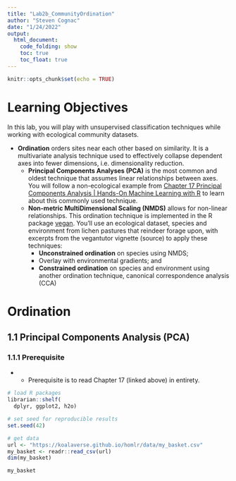 ```yaml
---
title: "Lab2b_CommunityOrdination"
author: "Steven Cognac"
date: "1/24/2022"
output: 
  html_document:
    code_folding: show
    toc: true
    toc_float: true
---
```


```r
knitr::opts_chunk$set(echo = TRUE)


```

# Learning Objectives
In this lab, you will play with unsupervised classification techniques while working with ecological community datasets.
  
 - **Ordination** orders sites near each other based on similarity. It is a multivariate analysis technique used to effectively collapse dependent axes into fewer dimensions, i.e. dimensionality reduction.
    - **Principal Components Analyses (PCA)** is the most common and oldest technique that assumes linear relationships between axes. You will follow a non-ecological example from [Chapter 17 Principal Components Analysis | Hands-On Machine Learning with R](https://bradleyboehmke.github.io/HOML/pca.html) to learn about this commonly used technique.
    - **Non-metric MultiDimensional Scaling (NMDS)** allows for non-linear relationships. This ordination technique is implemented in the R package [vegan](https://cran.r-project.org/web/packages/vegan/index.html). You’ll use an ecological dataset, species and environment from lichen pastures that reindeer forage upon, with excerpts from the vegantutor vignette (source) to apply these techniques:
      - **Unconstrained ordination** on species using NMDS;
      - Overlay with environmental gradients; and
      - **Constrained ordination** on species and environment using another ordination technique, canonical correspondence analysis (CCA)
  
  
# Ordination
## 1.1 Principal Components Analysis (PCA)
### 1.1.1 Prerequisite
 -  - Prerequisite is to read Chapter 17 (linked above) in entirety.
```r
# load R packages
librarian::shelf(
  dplyr, ggplot2, h2o)

# set seed for reproducible results
set.seed(42)

# get data
url <- "https://koalaverse.github.io/homlr/data/my_basket.csv"
my_basket <- readr::read_csv(url)
dim(my_basket)

my_basket

```





